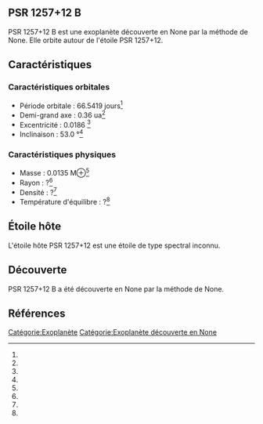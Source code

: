 == PSR 1257+12 B ==

{{Infobox Exoplanète
| nom = PSR 1257+12 B
| image = 
| légende = 
| étoile = PSR 1257+12
| constellation = 
| ascension_droite = 
| déclinaison = 
| distance = ?
| type_spectral = ?
| masse = 0.0135 M⊕<ref></ref>
| rayon = ?<ref></ref>
| densité = ?<ref></ref>
| gravité = ?<ref></ref>
| température = ?<ref></ref>
| période = 66.5419 j<ref></ref>
| demi_grand_axe = 0.36 ua<ref></ref>
| excentricité = 0.0186 <ref></ref>
| inclinaison = 53.0 °<ref></ref>
| méthode_découverte = ?
| date_découverte = ?
| statut = Confirmée
}}

PSR 1257+12 B est une exoplanète découverte en None par la méthode de None. Elle orbite autour de l'étoile PSR 1257+12.

== Caractéristiques ==

=== Caractéristiques orbitales ===
* Période orbitale : 66.5419 jours<ref></ref>
* Demi-grand axe : 0.36 ua<ref></ref>
* Excentricité : 0.0186 <ref></ref>
* Inclinaison : 53.0 °<ref></ref>

=== Caractéristiques physiques ===
* Masse : 0.0135 M⊕<ref></ref>
* Rayon : ?<ref></ref>
* Densité : ?<ref></ref>
* Température d'équilibre : ?<ref></ref>

== Étoile hôte ==

{{Infobox Étoile
| nom = PSR 1257+12
| image = 
| légende = 
| constellation = 
| ascension_droite = 
| déclinaison = 
| distance = ?
| type_spectral = ?
| magnitude_absolue = 
| magnitude_apparente = 
| masse = ?<ref></ref>
| rayon = ?<ref></ref>
| température = ?<ref></ref>
| métallicité = ?<ref></ref>
| âge = ?<ref></ref>
}}

L'étoile hôte PSR 1257+12 est une étoile de type spectral inconnu.

== Découverte ==

PSR 1257+12 B a été découverte en None par la méthode de None.

== Références ==
<references />

[[Catégorie:Exoplanète]]
[[Catégorie:Exoplanète découverte en None]]
